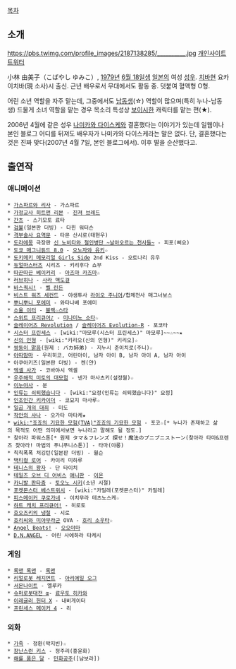 [[목차]]

== 소개 ==
https://pbs.twimg.com/profile_images/2187138285/__________.jpg
[http://www011.upp.so-net.ne.jp/okawari/ 개인사이트]
[https://twitter.com/shubi0618 트위터]

小林 由美子（こばやし ゆみこ）, [[1979년]] [[6월 18일]]생 [[일본]]의 여성 [[성우]]. [[치바]]현 요카이치바(現 소사)시 출신. 근년 배우로서 무대에서도 활동 중. 덧붙여 혈액형 O형.

어린 소년 역할을 자주 맡는데, 그중에서도 [[남동생]](☆) 역할이 많으며(특히 누나-남동생) 드물게 소녀 역할을 맡는 경우 목소리 특성상 [[보이시]]한 캐릭터를 맡는 편(★).

2006년 4월에 같은 성우 [[나미카와 다이스케]]와 결혼했다는 이야기가 있는데 일웹이나 본인 블로그 어디를 뒤져도 배우자가 나미카와 다이스케라는 말은 없다. 단, 결혼했다는 것은 진짜 맞다(2007년 4월 7일, 본인 블로그에서). 이후 딸을 순산했다고.


== 출연작 ==
=== 애니메이션 ===
 * [[가스파르와 리사]] - 가스파르
 * [[가정교사 히트맨 리본]] - [[진져 브레드]]
 * [[간츠]] - 스기모토 료타
 * [[검볼]](일본판 더빙) - 다윈 워터슨
 * [[격부술사 요역문]] - 타몬 산시로(태현우)
 * [[도라에몽]] 극장판 [[신 노비타와 철인병단 ~날아오르는 천사들~]] - 피포(삐요)
 * [[도쿄 매그니튜드 8.0]] - [[오노자와 유키]]☆
 * [[도키메키 메모리얼 Girls Side]] 2nd Kiss - 오토나리 유우
 * [[듀얼마스터즈]] 시리즈 - 키리후다 쇼부
 * [[따끈따끈 베이커리]] - [[아즈마 카즈마]]☆
 * [[러브히나]] - [[사라 맥도걸]]
 * [[바스쿼시!]] - [[벨 린든]]
 * [[비스트 워즈 세컨드]] - 야생투사 [[라이오 주니어]]/합체전사 매그너보스
 * [[뿌니뿌니 포에미]] - 와타나베 포에미
 * [[소울 이터]] - [[블랙☆스타]]
 * [[스위트 프리큐어♪]] - [[미나미노 소타]]☆
 * [[슬레이어즈 Revolution]] / [[슬레이어즈 Evolution-R]] - 포코타
 * [[시스터 프린세스]] - [wiki:"마모루(시스터 프린세스)" 마모루]~~☆~~★
 * [[신의 인형]] - [wiki:"키리오(신의 인형)" 키리오]☆
 * [[쌍둥이 맑음]](원제 : バカ姉弟) - 지누시 준이치로(주니)☆
 * [[아따맘마]] - 우리히코, 어린아이, 남자 아이 B, 남자 아이 A, 남자 아이
 * 아쿠아키즈(일본판 더빙) - 켄(얀)
 * [[엑셀 사가]] - 코바야시 엑셀
 * [[우주해적 미토의 대모험]] - 넨가 마사츠키(설정월)☆
 * [[이누야사]] - 분
 * [[인류는 쇠퇴했습니다]] - [wiki:"요정(인류는 쇠퇴했습니다)" 요정]
 * [[인조인간 키카이더]] - 코묘지 마사루☆
 * [[일곱 개의 대죄]] - 미도
 * [[작안의 샤나]] - 오가타 마타케★
 * [[wiki:"죠죠의 기묘한 모험(TVA)"죠죠의 기묘한 모험]] - 포코☆[* 누나가 존재하고 삶의 목적도 어떤 의미에서보면 누나라고 말해도 될 정도.]
 * 찾아라 파워스톤[* 원제 タマ＆フレンズ 探せ！魔法のプニプニストーン(찾아라 타마&프렌즈 찾아라! 마법의 푸니푸니스톤)] - 타마(야롱)
 * 칙칙폭폭 처깅턴(일본판 더빙) - 윌슨
 * [[택티컬 로어]] - 카이리 미하루
 * [[테니스의 왕자]] - 단 타이치
 * [[테일즈 오브 디 어비스]] [[애니판]] - [[이온]]
 * [[카니발 판타즘]] - [[토오노 시키]](소년 시절)
 * [[포켓몬스터 베스트위시]] - [wiki:"카밀레(포켓몬스터)" 카밀레]
 * [[피스메이커 쿠로가네]] - 이치무라 테츠노스케☆
 * [[하트 캐치 프리큐어!]] - 히로토
 * [[호오즈키의 냉철]] - 시로
 * [[호리씨와 미야무라군]] OVA - [[호리 소우타]]☆
 * [[Angel Beats!]] - [[오오야마]]
 * [[D.N.ANGEL]] - 어린 사에하라 타케시


=== 게임 ===
 * [[록맨 록맨]] - [[록맨]]
 * [[리얼로봇 레지먼트]] - [[아리에일 오그]]
 * [[서몬나이트]] - 엘루카
 * [[슈퍼로봇대전 α]]- [[료우토 히카와]]
 * [[이레귤러 헌터 X]] - 내비게이터
 * [[프린세스 메이커 4]] - 리

=== 외화 ===
 * [[가족]] - 정환(박지빈)☆
 * [[장난스런 키스]] - 정주리(홍윤화)
 * [[해를 품은 달]] - [[민화공주]]([남보라])
